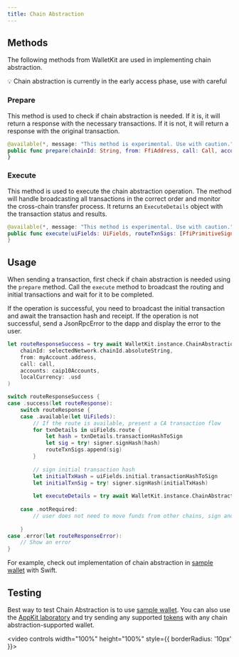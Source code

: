 ```yaml
---
title: Chain Abstraction
---
```



<HowItWorks />

## Methods

The following methods from WalletKit are used in implementing chain abstraction.

<Info>
💡 Chain abstraction is currently in the early access phase, use with careful
</Info>

### Prepare 

This method is used to check if chain abstraction is needed. If it is, it will return a response with the necessary transactions. 
If it is not, it will return a response with the original transaction. 

```swift
@available(*, message: "This method is experimental. Use with caution.")
public func prepare(chainId: String, from: FfiAddress, call: Call, accounts: [String], localCurrency: Currency) async throws -> PrepareDetailedResponse 
}
```

### Execute

This method is used to execute the chain abstraction operation. The method will handle broadcasting all transactions in the correct order and monitor the cross-chain transfer process. It returns an `ExecuteDetails` object with the transaction status and results.

```swift
@available(*, message: "This method is experimental. Use with caution.")
public func execute(uiFields: UiFields, routeTxnSigs: [FfiPrimitiveSignature], initialTxnSig: FfiPrimitiveSignature) async throws -> ExecuteDetails {
}
```

## Usage

When sending a transaction, first check if chain abstraction is needed using the `prepare` method. Call the `execute` method to broadcast the routing and initial transactions and wait for it to be completed. 

If the operation is successful, you need to broadcast the initial transaction and await the transaction hash and receipt. 
If the operation is not successful, send a JsonRpcError to the dapp and display the error to the user. 

```swift
let routeResponseSuccess = try await WalletKit.instance.ChainAbstraction.prepare(
    chainId: selectedNetwork.chainId.absoluteString,
    from: myAccount.address,
    call: call,
    accounts: caip10Accounts,
    localCurrency: .usd
)

switch routeResponseSuccess {
case .success(let routeResponse):
    switch routeResponse {
    case .available(let UiFileds):
        // If the route is available, present a CA transaction flow
        for txnDetails in uiFields.route {
            let hash = txnDetails.transactionHashToSign
            let sig = try! signer.signHash(hash)
            routeTxnSigs.append(sig)
        }
        
        // sign initial transaction hash
        let initialTxHash = uiFields.initial.transactionHashToSign
        let initialTxnSig = try! signer.signHash(initialTxHash)      
        
        let executeDetails = try await WalletKit.instance.ChainAbstraction.execute(uiFields: uiFields, routeTxnSigs: routeTxnSigs, initialTxnSig: initialTxnSig)
        
    case .notRequired:
        // user does not need to move funds from other chains, sign and broadcast original transaction
        
    }
case .error(let routeResponseError):
    // Show an error
}
```

For example, check out implementation of chain abstraction in [sample wallet](https://github.com/reown-com/reown-swift/blob/develop/Example/WalletApp/PresentationLayer/Wallet/CATransactionModal/CATransactionPresenter.swift) with Swift. 

<ErrorHandling />

## Testing 

Best way to test Chain Abstraction is to use [sample wallet](https://testflight.apple.com/join/09bTAryp).
You can also use the [AppKit laboratory](https://appkit-lab.reown.com/appkit/?name=wagmi) and try sending any supported [tokens](/walletkit/features/chain-abstraction#what-are-the-supported-tokens-and-networks%3F) with any chain abstraction-supported wallet. 

<video controls width="100%" height="100%" style={{ borderRadius: '10px' }}>
  <source src="/images/assets/chain-abstraction-demo.mp4" type="video/mp4" />
</video>
